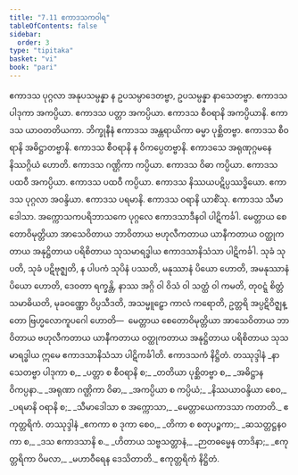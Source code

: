 ```yaml
---
title: "7.11 ဧကာဒသကဝါရ"
tableOfContents: false
sidebar:
  order: 3
type: "tipitaka"
basket: "vi"
book: "pari"
---
```



<DynamicBreadcrumb />

<Division number="331" book="pari">

<Paragraph number="1583" book="pari">
ဧကာဒသ ပုဂ္ဂလာ အနုပသမ္ပန္နာ န ဥပသမ္ပာဒေတဗ္ဗာ, ဥပသမ္ပန္နာ နာသေတဗ္ဗာ. ဧကာဒသ ပါဒုကာ အကပ္ပိယာ. ဧကာဒသ ပတ္တာ အကပ္ပိယာ. ဧကာဒသ စီဝရာနိ အကပ္ပိယာနိ. ဧကာဒသ ယာဝတတိယကာ. ဘိက္ခုနီနံ ဧကာဒသ အန္တရာယိကာ ဓမ္မာ ပုစ္ဆိတဗ္ဗာ. ဧကာဒသ စီဝရာနိ အဓိဋ္ဌာတဗ္ဗာနိ. ဧကာဒသ စီဝရာနိ န ဝိကပ္ပေတဗ္ဗာနိ. ဧကာဒသေ အရုဏုဂ္ဂမနေ နိဿဂ္ဂိယံ ဟောတိ. ဧကာဒသ ဂဏ္ဌိကာ ကပ္ပိယာ. ဧကာဒသ ဝိဓာ ကပ္ပိယာ. ဧကာဒသ ပထဝီ အကပ္ပိယာ. ဧကာဒသ ပထဝီ ကပ္ပိယာ. ဧကာဒသ နိဿယပဋိပ္ပဿဒ္ဓိယော. ဧကာဒသ ပုဂ္ဂလာ အဝန္ဒိယာ. ဧကာဒသ ပရမာနိ. ဧကာဒသ ဝရာနိ ယာစိံသု. ဧကာဒသ သီမာဒေါသာ. အက္ကောသကပရိဘာသကေ ပုဂ္ဂလေ ဧကာဒသာဒီနဝါ ပါဋိကင်္ခါ. မေတ္တာယ စေတောဝိမုတ္တိယာ အာသေဝိတာယ ဘာဝိတာယ ဗဟုလီကတာယ ယာနီကတာယ ဝတ္ထုကတာယ အနုဋ္ဌိတာယ ပရိစိတာယ သုသမာရဒ္ဓါယ ဧကာဒသာနိသံသာ ပါဋိကင်္ခါ. သုခံ သုပတိ, သုခံ ပဋိဗုဇ္ဈတိ, န ပါပကံ သုပိနံ ပဿတိ, မနုဿာနံ ပိယော ဟောတိ, အမနုဿာနံ ပိယော ဟောတိ, ဒေဝတာ ရက္ခန္တိ, နာဿ အဂ္ဂိ ဝါ ဝိသံ ဝါ သတ္ထံ ဝါ ကမတိ, တုဝဋ္ဋံ စိတ္တံ သမာဓိယတိ, မုခဝဏ္ဏော ဝိပ္ပသီဒတိ, အသမ္မူဠှော ကာလံ ကရောတိ, ဥတ္တရိ အပ္ပဋိဝိဇ္ဈန္တော ဗြဟ္မလောကူပဂေါ ဟောတိ—  မေတ္တာယ စေတောဝိမုတ္တိယာ အာသေဝိတာယ ဘာဝိတာယ ဗဟုလီကတာယ ယာနီကတာယ ဝတ္ထုကတာယ အနုဋ္ဌိတာယ ပရိစိတာယ သုသမာရဒ္ဓါယ ဣမေ ဧကာဒသာနိသံသာ ပါဋိကင်္ခါတိ.

</Paragraph>
</Division>

<Paragraph number="1584" type="center" book="pari">
ဧကာဒသကံ နိဋ္ဌိတံ.



</Paragraph>

<Paragraph number="1585" type="center" book="pari">
တဿုဒ္ဒါနံ


</Paragraph>

<Paragraph number="1586" type="verses" book="pari">
_နာသေတဗ္ဗာ ပါဒုကာ စ,_  
_ပတ္တာ စ စီဝရာနိ စ;_  
_တတိယာ ပုစ္ဆိတဗ္ဗာ စ,_  
_အဓိဋ္ဌာနဝိကပ္ပနာ._  

</Paragraph>

<Paragraph number="1587" type="verses" book="pari">
_အရုဏာ ဂဏ္ဌိကာ ဝိဓာ,_  
_အကပ္ပိယာ စ ကပ္ပိယံ;_  
_နိဿယာဝန္ဒိယာ စေဝ,_  
_ပရမာနိ ဝရာနိ စ;_  
_သီမာဒေါသာ စ အက္ကောသာ,_  
_မေတ္တာယေကာဒသာ ကတာတိ._  


</Paragraph>

<Paragraph number="1588" type="center" book="pari">
ဧကုတ္တရိကံ.



</Paragraph>

<Paragraph number="1589" type="center" book="pari">
တဿုဒ္ဒါနံ


</Paragraph>

<Paragraph number="1590" type="verses" book="pari">
_ဧကကာ စ ဒုကာ စေဝ,_  
_တိကာ စ စတုပဉ္စကာ;_  
_ဆသတ္တဋ္ဌနဝကာ စ,_  
_ဒသ ဧကာဒသာနိ စ._  

</Paragraph>

<Paragraph number="1591" type="verses" book="pari">
_ဟိတာယ သဗ္ဗသတ္တာနံ,_  
_ဉာတဓမ္မေန တာဒိနာ;_  
_ဧကုတ္တရိကာ ဝိမလာ,_  
_မဟာဝီရေန ဒေသိတာတိ._  


</Paragraph>

<Paragraph number="1592" type="center" book="pari">
ဧကုတ္တရိကံ နိဋ္ဌိတံ.
</Paragraph>
